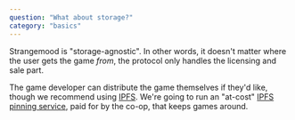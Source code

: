 ```yaml
---
question: "What about storage?"
category: "basics"
---
```


Strangemood is "storage-agnostic". In other words, it doesn't matter where the user gets the game _from_, the protocol only handles the licensing and sale part.

The game developer can distribute the game themselves if they'd like, though we recommend using [IPFS](https://ipfs.io/). We're going to run an "at-cost" [IPFS pinning service](https://docs.ipfs.io/concepts/persistence/), paid for by the co-op, that keeps games around.
